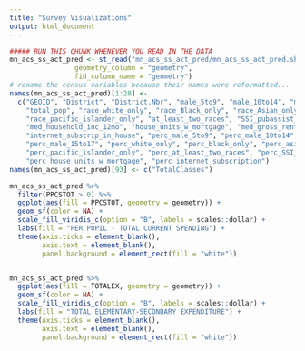 ```yaml
---
title: "Survey Visualizations"
output: html_document
---
```


```r
##### RUN THIS CHUNK WHENEVER YOU READ IN THE DATA
mn_acs_ss_act_pred <- st_read("mn_acs_ss_act_pred/mn_acs_ss_act_pred.shp",
                geometry_column = "geometry",
                fid_column_name = "geometry")
# rename the census variables because their names were reformatted...
names(mn_acs_ss_act_pred)[1:28] <- 
  c("GEOID", "District", "District.Nbr", "male_5to9", "male_10to14", "male_15to17",
    "total_pop", "race_white_only", "race_Black_only", "race_Asian_only",
    "race_pacific_islander_only", "at_least_two_races", "SSI_pubassist_foodstamps",
    "med_household_inc_12mo", "house_units_w_mortgage", "med_gross_rent",
    "internet_subscrip_in_house", "perc_male_5to9", "perc_male_10to14",
    "perc_male_15to17", "perc_white_only", "perc_black_only", "perc_asian_only",
    "perc_pacific_islander_only", "perc_at_least_two_races", "perc_SSI_pubassist_foodstamps",
    "perc_house_units_w_mortgage", "perc_internet_subscription")
names(mn_acs_ss_act_pred)[93] <- c("TotalClasses")
```

```r
mn_acs_ss_act_pred %>%
  filter(PPCSTOT > 0) %>% 
  ggplot(aes(fill = PPCSTOT, geometry = geometry)) + 
  geom_sf(color = NA) + 
  scale_fill_viridis_c(option = "B", labels = scales::dollar) +
  labs(fill = "PER PUPIL - TOTAL CURRENT SPENDING") +
  theme(axis.ticks = element_blank(),
        axis.text = element_blank(),
        panel.background = element_rect(fill = "white"))


mn_acs_ss_act_pred %>%
  ggplot(aes(fill = TOTALEX, geometry = geometry)) + 
  geom_sf(color = NA) + 
  scale_fill_viridis_c(option = "B", labels = scales::dollar) +
  labs(fill = "TOTAL ELEMENTARY-SECONDARY EXPENDITURE") +
  theme(axis.ticks = element_blank(),
        axis.text = element_blank(),
        panel.background = element_rect(fill = "white"))
```